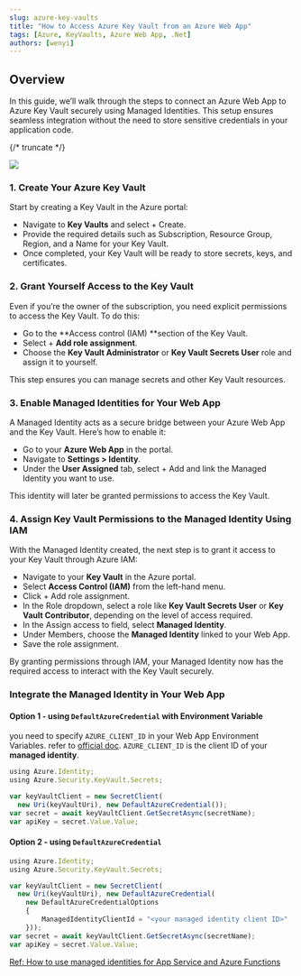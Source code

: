```yaml
---
slug: azure-key-vaults
title: "How to Access Azure Key Vault from an Azure Web App"
tags: [Azure, KeyVaults, Azure Web App, .Net]
authors: [wenyi]
---
```


## Overview
In this guide, we’ll walk through the steps to connect an Azure Web App to Azure Key Vault securely using Managed Identities. This setup ensures seamless integration without the need to store sensitive credentials in your application code.

{/* truncate */}

![](./kv.png)


### 1. Create Your Azure Key Vault

Start by creating a Key Vault in the Azure portal:
- Navigate to **Key Vaults** and select + Create.
- Provide the required details such as Subscription, Resource Group, Region, and a Name for your Key Vault.
- Once completed, your Key Vault will be ready to store secrets, keys, and certificates.

### 2. Grant Yourself Access to the Key Vault

Even if you’re the owner of the subscription, you need explicit permissions to access the Key Vault. To do this:
- Go to the **Access control (IAM) **section of the Key Vault.
- Select + **Add role assignment**.
- Choose the **Key Vault Administrator** or **Key Vault Secrets User** role and assign it to yourself.

This step ensures you can manage secrets and other Key Vault resources.

### 3. Enable Managed Identities for Your Web App

A Managed Identity acts as a secure bridge between your Azure Web App and the Key Vault. Here’s how to enable it:
-	Go to your **Azure Web App** in the portal.
- Navigate to **Settings > Identity**.
-	Under the **User Assigned** tab, select + Add and link the Managed Identity you want to use.

This identity will later be granted permissions to access the Key Vault.

### 4. Assign Key Vault Permissions to the Managed Identity Using IAM

With the Managed Identity created, the next step is to grant it access to your Key Vault through Azure IAM:
- Navigate to your **Key Vault** in the Azure portal.
- Select **Access Control (IAM)** from the left-hand menu.
- Click + Add role assignment.
- In the Role dropdown, select a role like **Key Vault Secrets User** or **Key Vault Contributor**, depending on the level of access required.
- In the Assign access to field, select **Managed Identity**.
- Under Members, choose the **Managed Identity** linked to your Web App.
- Save the role assignment.

By granting permissions through IAM, your Managed Identity now has the required access to interact with the Key Vault securely.

### Integrate the Managed Identity in Your Web App

#### Option 1 - using `DefaultAzureCredential` with Environment Variable

you need to specify `AZURE_CLIENT_ID` in your Web App Environment Variables. refer to [official doc](https://learn.microsoft.com/en-us/java/api/com.azure.identity.environmentcredential?view=azure-java-stable).
`AZURE_CLIENT_ID` is the client ID of your **managed identity**.

```ts
using Azure.Identity;
using Azure.Security.KeyVault.Secrets;

var keyVaultClient = new SecretClient(
  new Uri(keyVaultUri), new DefaultAzureCredential());
var secret = await keyVaultClient.GetSecretAsync(secretName);
var apiKey = secret.Value.Value;
```

#### Option 2 - using `DefaultAzureCredential`
```ts
using Azure.Identity;
using Azure.Security.KeyVault.Secrets;

var keyVaultClient = new SecretClient(
  new Uri(keyVaultUri), new DefaultAzureCredential(
    new DefaultAzureCredentialOptions
    {
        ManagedIdentityClientId = "<your managed identity client ID>"
    }));
var secret = await keyVaultClient.GetSecretAsync(secretName);
var apiKey = secret.Value.Value;
```




[Ref: How to use managed identities for App Service and Azure Functions](https://learn.microsoft.com/en-us/azure/app-service/overview-managed-identity?tabs=portal%2Cdotnet)
